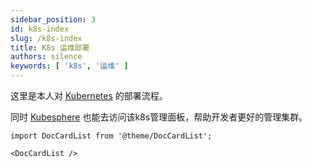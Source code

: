```yaml
---
sidebar_position: 3
id: k8s-index
slug: /k8s-index
title: K8s 运维部署
authors: silence
keywords: [ 'k8s', '运维' ]
---
```


这里是本人对 [Kubernetes](https://kubernetes.io/) 的部署流程。

同时 [Kubesphere](https://www.kubesphere.io/zh/learn/) 也能去访问该k8s管理面板，帮助开发者更好的管理集群。

```mdx-code-block
import DocCardList from '@theme/DocCardList';

<DocCardList />
```

